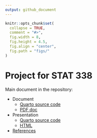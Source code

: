```yaml
---
output: github_document
---
```

<!-- README.md is generated from README.Rmd. Please edit that file -->

```r
knitr::opts_chunk$set(
  collapse = TRUE,
  comment = "#>",
  fig.width = 8,
  fig.height = 4.5,
  fig.align = "center",
  fig.path = "figs/"
)
```
# Project for STAT 338

<!-- badges: start -->
<!-- badges: end -->

Main document in the repository:

- Document
  - [Quarto source code](/docs/main.qmd)
  - [PDF doc](/docs/main.pdf)
- Presentation
  - [Quarto source code](index.qmd)
  - [HTML](https://javiermtzrdz.github.io/stat538-proj_prop-penalization/#/title-slide)
- [References](/refs/refs.bib)

